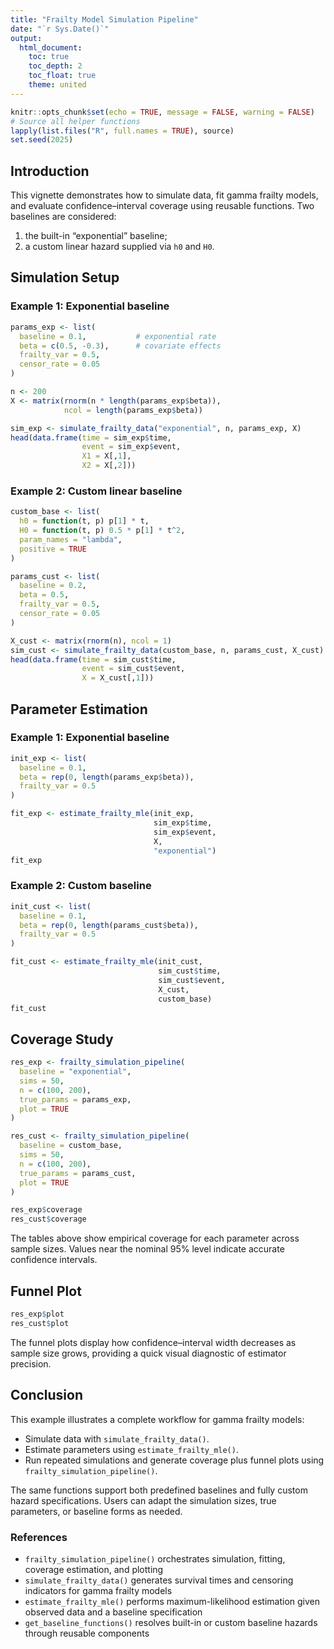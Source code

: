 ```yaml
---
title: "Frailty Model Simulation Pipeline"
date: "`r Sys.Date()`"
output:
  html_document:
    toc: true
    toc_depth: 2
    toc_float: true
    theme: united
---
```


```r
knitr::opts_chunk$set(echo = TRUE, message = FALSE, warning = FALSE)
# Source all helper functions
lapply(list.files("R", full.names = TRUE), source)
set.seed(2025)
```

## Introduction

This vignette demonstrates how to simulate data, fit gamma frailty models, and evaluate confidence–interval coverage using reusable functions.
Two baselines are considered:

1. the built-in "exponential" baseline;  
2. a custom linear hazard supplied via `h0` and `H0`.

## Simulation Setup

### Example 1: Exponential baseline

```r
params_exp <- list(
  baseline = 0.1,           # exponential rate
  beta = c(0.5, -0.3),      # covariate effects
  frailty_var = 0.5,
  censor_rate = 0.05
)

n <- 200
X <- matrix(rnorm(n * length(params_exp$beta)),
            ncol = length(params_exp$beta))

sim_exp <- simulate_frailty_data("exponential", n, params_exp, X)
head(data.frame(time = sim_exp$time,
                event = sim_exp$event,
                X1 = X[,1],
                X2 = X[,2]))
```

### Example 2: Custom linear baseline

```r
custom_base <- list(
  h0 = function(t, p) p[1] * t,
  H0 = function(t, p) 0.5 * p[1] * t^2,
  param_names = "lambda",
  positive = TRUE
)

params_cust <- list(
  baseline = 0.2,
  beta = 0.5,
  frailty_var = 0.5,
  censor_rate = 0.05
)

X_cust <- matrix(rnorm(n), ncol = 1)
sim_cust <- simulate_frailty_data(custom_base, n, params_cust, X_cust)
head(data.frame(time = sim_cust$time,
                event = sim_cust$event,
                X = X_cust[,1]))
```

## Parameter Estimation

### Example 1: Exponential baseline

```r
init_exp <- list(
  baseline = 0.1,
  beta = rep(0, length(params_exp$beta)),
  frailty_var = 0.5
)

fit_exp <- estimate_frailty_mle(init_exp,
                                sim_exp$time,
                                sim_exp$event,
                                X,
                                "exponential")
fit_exp
```

### Example 2: Custom baseline

```r
init_cust <- list(
  baseline = 0.1,
  beta = rep(0, length(params_cust$beta)),
  frailty_var = 0.5
)

fit_cust <- estimate_frailty_mle(init_cust,
                                 sim_cust$time,
                                 sim_cust$event,
                                 X_cust,
                                 custom_base)
fit_cust
```

## Coverage Study

```r
res_exp <- frailty_simulation_pipeline(
  baseline = "exponential",
  sims = 50,
  n = c(100, 200),
  true_params = params_exp,
  plot = TRUE
)

res_cust <- frailty_simulation_pipeline(
  baseline = custom_base,
  sims = 50,
  n = c(100, 200),
  true_params = params_cust,
  plot = TRUE
)

res_exp$coverage
res_cust$coverage
```

The tables above show empirical coverage for each parameter across sample sizes.
Values near the nominal 95% level indicate accurate confidence intervals.

## Funnel Plot

```r
res_exp$plot
res_cust$plot
```

The funnel plots display how confidence–interval width decreases as sample size grows,
providing a quick visual diagnostic of estimator precision.

## Conclusion

This example illustrates a complete workflow for gamma frailty models:

- Simulate data with `simulate_frailty_data()`.
- Estimate parameters using `estimate_frailty_mle()`.
- Run repeated simulations and generate coverage plus funnel plots using `frailty_simulation_pipeline()`.

The same functions support both predefined baselines and fully custom hazard specifications.
Users can adapt the simulation sizes, true parameters, or baseline forms as needed.

### References

- `frailty_simulation_pipeline()` orchestrates simulation, fitting, coverage estimation, and plotting
- `simulate_frailty_data()` generates survival times and censoring indicators for gamma frailty models
- `estimate_frailty_mle()` performs maximum-likelihood estimation given observed data and a baseline specification
- `get_baseline_functions()` resolves built-in or custom baseline hazards through reusable components
